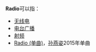 '''Radio'''可以指：
*[[无线电|无线电]]
*[[电台广播|电台广播]]
*[[射频|射频]]
*[[Radio_(单曲)|Radio (单曲)]]，[[孙燕姿|孙燕姿]]2015年单曲



{{Disambig|B|}}